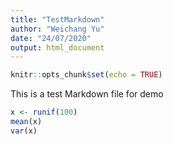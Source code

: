 ```yaml
---
title: "TestMarkdown"
author: "Weichang Yu"
date: "24/07/2020"
output: html_document
---
```


```r
knitr::opts_chunk$set(echo = TRUE)
```


This is a test Markdown file for demo
```r
x <- runif(100)
mean(x)
var(x)
```